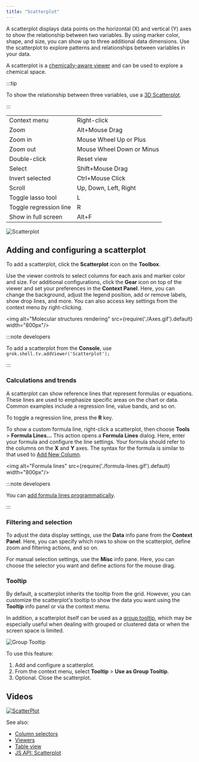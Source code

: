 ```yaml
---
title: "Scatterplot"
---
```


A scatterplot displays data points on the horizontal (X) and vertical (Y) axes
to show the relationship between two variables. By using marker color, shape,
and size, you can show up to three additional data dimensions. Use the
scatterplot to explore patterns and relationships between variables in your
data.

<!--![Scatterplot](scatter-plot.png)-->

A scatterplot is a [chemically-aware viewer](../../datagrok/solutions/domains/chem/chemically-aware-viewers#scatter-plot) and can be used to explore a chemical space.

:::tip

To show the relationship between three variables, use a [3D Scatterplot](3d-scatter-plot.md).

:::

|                        |                      |
|------------------------|----------------------|
| Context menu           | Right-click         |
| Zoom                   | Alt+Mouse Drag       |
| Zoom in                | Mouse Wheel Up or Plus|
| Zoom out               | Mouse Wheel Down or Minus|
| Double-click           | Reset view             |
| Select                 | Shift+Mouse Drag       |
| Invert selected        | Ctrl+Mouse Click       |
| Scroll                 |  Up, Down, Left, Right |
| Toggle lasso tool      | L        |
| Toggle regression line | R       |
| Show in full screen    | Alt+F        |

![Scatterplot](../../uploads/gifs/scatter-plot.gif)

## Adding and configuring a scatterplot

To add a scatterplot, click the **Scatterplot** icon on the **Toolbox**.

Use the viewer controls to select columns for each axis and marker color and size.
For additional configurations, click the **Gear** icon on top of the viewer and set your preferences in the **Context Panel**. Here, you can change the background, adjust the legend position, add or remove labels, show drop lines, and more. You can also access key settings from the context menu by right-clicking.

<img alt="Molecular structures rendering" src={require('./Axes.gif').default}
width="800px"/>

:::note developers

To add a scatterplot from the **Console**, use
`grok.shell.tv.addViewer('Scatterplot');`

:::

### Calculations and trends

A scatterplot can show reference lines that represent formulas or equations. These lines are used to emphasize specific areas on the chart or data. Common examples include a regression line, value bands, and so on. 

To toggle a regression line, press the **R** key. 

To show a custom formula line, right-click a scatterplot, then choose **Tools** > **Formula Lines...** This action opens a **Formula Lines** dialog. Here, enter your formula and configure the line settings. Your formula should refer to the columns on the **X** and **Y** axes. The syntax for the formula is similar to that used to [Add New Column](../../transform/add-new-column.md).

<img alt="Formula lines" src={require('./formula-lines.gif').default}
width="800px"/>

:::note developers

You can [add formula lines programmatically](https://datagrok.ai/help/develop/how-to/show-formula-lines).

:::

### Filtering and selection

To adjust the data display settings, use the **Data** info pane from the **Context Panel**. Here, you can specify which rows to show on the scatterplot, define zoom and filtering actions, and so on.

<!--<img alt="Filtering" src={require('./filtering.gif').default} width="800px"/>-->

For manual selection settings, use the **Misc** info pane. Here, you can choose the selector you want and define actions for the mouse drag. 

<!--<img alt="Selection" src={require('./selection.gif').default}width="800px"/>-->

### Tooltip

By default, a scatterplot inherits the tooltip from the grid. However, you can customize the scatterplot's 
tooltip to show the data you want using the **Tooltip** info panel or via the context menu.

<!--<img alt="Tooltip" src={require('./tooltip.gif').default} width="800px"/>-->

In addition, a scatterplot itself can be used as a [group tooltip](viewers.md#group-tooltips), which may be especially useful when dealing with grouped or clustered data or when the screen space is limited.

![Group Tooltip](../../uploads/viewers/viewer-group-tooltip.png "Group Tooltip")

To use this feature: 

1. Add and configure a scatterplot.
1. From the context menu, select **Tooltip** > **Use as Group Tooltip**.
1. Optional. Close the scatterplot.

## Videos

[![ScatterPlot](../../uploads/youtube/visualizations2.png "Open on
Youtube")](https://www.youtube.com/watch?v=7MBXWzdC0-I&t=214s)

See also:

* [Column selectors](column-selectors.md)
* [Viewers](../viewers/viewers.md)
* [Table view](../../datagrok/navigation/table-view.md)
* [JS API:
  Scatterplot](https://public.datagrok.ai/js/samples/ui/viewers/types/scatter-plot)
